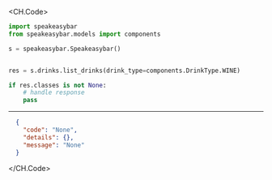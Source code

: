 
<CH.Code>
```python ListDrinks.py
import speakeasybar
from speakeasybar.models import components

s = speakeasybar.Speakeasybar()


res = s.drinks.list_drinks(drink_type=components.DrinkType.WINE)

if res.classes is not None:
    # handle response
    pass
```
---

```json Example Response
  {
    "code": "None",
    "details": {},
    "message": "None"
  }
```
</CH.Code>
